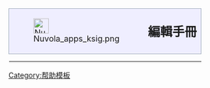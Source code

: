 {{anchor|編輯}}
{| cellspacing="0" cellpadding="0" style="width: 100%;  margin-bottom: 1em; border: 0px solid #cccccc; padding: 0em; border-spacing: 0 0; text-align: center; font-size: 100%;"
|-
| style="width: 50px; margin-top: .5em; margin-left: .5em; background: #efeeff; border: solid 1px #a4b0bf; border-right: solid 0px;" | [[File:Nuvola apps ksig.png|30px|link=]]
| style="margin-top: .5em; margin-left: .5em; background: #efeeff; border: solid 1px #a4b0bf; border-left: solid 0px;" | <h2 style="margin-top: .2em; border-bottom: none; font-weight: bold; text-align: left;">編輯手冊</h2> 
|-
| colspan=2 style="text-align: left; margin-left: .5em; margin-top: .5em; margin-right: 1em; margin-bottom: .5em;" | 
<div style="text-align: left; margin-left: 0em; margin-top: .5em; margin-right: 1em; margin-bottom: .5em;">
{{Help:编辑手册}}
</div>
|}<noinclude>[[Category:帮助模板]]</noinclude>